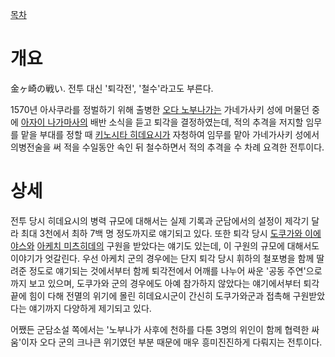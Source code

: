 [[목차]]
= 개요 =
金ヶ崎の戦い. 전투 대신 '퇴각전', '철수'라고도 부른다. 

1570년 아사쿠라를 정벌하기 위해 출병한 [[오다 노부나가]]는 가네가사키 성에 머물던 중에 [[아자이 나가마사]]의 배반 소식을 듣고 퇴각을 결정하였는데, 적의 추격을 저지할 임무를 맡을 부대를 정할 때 [[도요토미 히데요시|키노시타 히데요시]]가 자청하여 임무를 맡아 가네가사키 성에서 의병전술을 써 적을 수일동안 속인 뒤 철수하면서 적의 추격을 수 차례 요격한 전투이다. 

= 상세 =
전투 당시 히데요시의 병력 규모에 대해서는 실제 기록과 군담에서의 설정이 제각기 달라 최대 3천에서 최하 7백 명 정도까지로 얘기되고 있다. 또한 퇴각 당시 [[도쿠가와 이에야스]]와 [[아케치 미츠히데]]의 구원을 받았다는 얘기도 있는데, 이 구원의 규모에 대해서도 이야기가 엇갈린다. 우선 아케치 군의 경우에는 단지 퇴각 당시 휘하의 철포병을 함께 딸려준 정도로 얘기되는 것에서부터 함께 퇴각전에서 어깨를 나누어 싸운 '공동 주연'으로까지 보고 있으며, 도쿠가와 군의 경우에도 아예 참가하지 않았다는 얘기에서부터 퇴각 끝에 힘이 다해 전멸의 위기에 몰린 히데요시군이 간신히 도쿠가와군과 접촉해 구원받았다는 얘기까지 다양하게 제기되고 있다. 

어쨌든 군담소설 쪽에서는 '노부나가 사후에 천하를 다툰 3명의 위인이 함께 협력한 싸움'이자 오다 군의 크나큰 위기였던 부분 때문에 매우 흥미진진하게 다뤄지는 전투이다.
